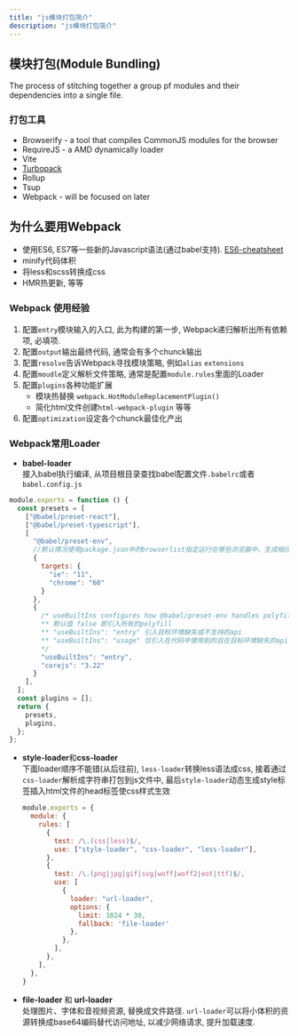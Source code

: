 ```yaml
---
title: "js模块打包简介"
description: "js模块打包简介"
---
```


## 模块打包(Module Bundling)
The process of stitching together a group pf modules and their dependencies into a single file.
### 打包工具
- Browserify - a tool that compiles CommonJS modules for the browser
- RequireJS - a AMD dynamically loader
- Vite
- [Turbopack](turbo.build/pack/docs)
- Rollup
- Tsup
- Webpack - will be focused on later

## 为什么要用Webpack
- 使用ES6, ES7等一些新的Javascript语法(通过babel支持). [ES6-cheatsheet](https://github.com/DrkSephy/es6-cheatsheet)
- minify代码体积
- 将less和scss转换成css
- HMR热更新, 等等

### Webpack 使用经验
1. 配置`entry`模块输入的入口, 此为构建的第一步, Webpack递归解析出所有依赖项, 必填项.
2. 配置`output`输出最终代码, 通常会有多个chunck输出
3. 配置`resolve`告诉Webpack寻找模块策略, 例如`alias` `extensions`
4. 配置`moudle`定义解析文件策略, 通常是配置`module.rules`里面的Loader
5. 配置`plugins`各种功能扩展<br/>
   - 模块热替换 `webpack.HotModuleReplacementPlugin()`
   - 简化html文件创建`html-webpack-plugin` 等等
6. 配置`optimization`设定各个chunck最佳化产出 

### Webpack常用Loader
- **babel-loader** <br/>
  接入babel执行编译, 从项目根目录查找babel配置文件`.babelrc`或者`babel.config.js`
```js
module.exports = function () {
  const presets = [
    ["@babel/preset-react"],
    ["@babel/preset-typescript"],
    [
      "@babel/preset-env",
      //默认情况使用package.json中的browserlist指定运行在哪些浏览器中，生成相应的polyfill代码
      {
        targets: {
          "ie": "11",
          "chrome": "60"
        }
      },
      {
        /* useBuiltIns configures how @babel/preset-env handles polyfills
        ** 默认值 false 即引入所有的polyfill
        ** "useBuiltIns": "entry" 引入目标环境缺失或不支持的api
        ** "useBuiltIns": "usage" 仅引入在代码中使用到的且在目标环境缺失的api
        */
        "useBuiltIns": "entry",
        "corejs": "3.22"
      }
    ],
  ];
  const plugins = [];
  return {
    presets,
    plugins,
  };
};
```
- **style-loader**和**css-loader** <br/>
  下面loader顺序不能错(从后往前), `less-loader`转换less语法成css, 接着通过`css-loader`解析成字符串打包到js文件中, 
  最后`style-loader`动态生成style标签插入html文件的head标签使css样式生效
  ```js
  module.exports = {
    module: {
      rules: [
        {
          test: /\.(css|less)$/,
          use: ["style-loader", "css-loader", "less-loader"],
        },
        {
          test: /\.(png|jpg|gif|svg|woff|woff2|eot|ttf)$/,
          use: [
            {
              loader: "url-loader",
              options: {
                limit: 1024 * 30,
                fallback: 'file-loader'
              },
            },
          ],
        },
      ],
    },
  }
  ```
- **file-loader** 和 **url-loader** <br/>
  处理图片、字体和音视频资源, 替换成文件路径. `url-loader`可以将小体积的资源转换成base64编码替代访问地址, 以减少网络请求, 提升加载速度.


